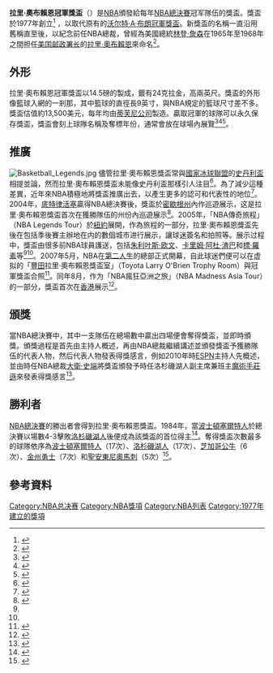 {{NoteTA
|G1=NBa
|1=zh-cn:斯坦利杯;zh-tw:史丹利盃;zh-hk:史丹利盃;
|2=zh-hans:朱利叶斯·欧文;zh-hk:朱利葉斯·伊榮;zh-tw:朱利葉斯·厄文;
|3=zh-hans:卡里姆·阿卜杜勒·贾巴尔;zh-hk:卡里姆·阿杜·渣巴;zh-tw:卡里姆·阿卜杜勒·賈霸;
|4=zh-hans:比尔·拉塞尔;zh-hk:標·羅素;zh-tw:比爾·羅素;
|5=zh-hans:林登·约翰逊; zh-hant:林登·詹森; zh-hant:林登·詹森;
|6=zh-hans:沃尔特·A·布朗冠军奖杯;zh-hk:禾特·A·布朗冠軍獎盃;zh-tw:爾特·A·布朗冠軍獎盃;
|7=zh-cn:拉里·奥布赖恩冠军奖杯; zh-tw:賴瑞·歐布萊恩冠軍獎盃;zh-hk:拉里·奧布賴恩冠軍獎盃;
|8=zh-hans:魔术师约翰逊;zh-hk:魔術手莊遜;zh-tw:魔術強森;
}}{{Infobox award
|name = 拉里·奧布賴恩冠軍獎盃<br>Larry O'Brien Championship Trophy
|image = <!-- 檔案不存在 LOB Trophy.png ，可從英文維基百科取得 -->
| imagesize = 150px
|year= 1977年<ref>最初獎盃被稱為禾特·A·布朗冠軍獎盃，後來改稱為拉里·奧布賴恩冠軍獎盃。</ref>
|holder = [[密爾瓦基公鹿|密爾瓦基公鹿]]
|description =[[NBA總決賽|NBA總決賽]]的冠軍隊伍
|presenter=[[NBA|NBA]]
|website=http://www.nba.com/ NBA.com}}
{{Spoken Wikipedia|Zh-tw-賴瑞·歐布萊恩冠軍獎盃.ogg|2016年|1月22日|中華民國國語}}

'''拉里·奧布賴恩冠軍獎盃'''（{{lang-en|Larry O'Brien NBA Championship Trophy}}）是[[NBA|NBA]]頒發給每年[[NBA總決賽|NBA總決賽]]冠军隊伍的獎盃。獎盃於1977年創立<ref>{{en}}{{cite web|url=http://news.google.com/newspapers?nid=1384&dat=19770516&id=FG4WAAAAIBAJ&sjid=KBMEAAAAIBAJ&pg=2411,3152279|title=O'Brien acknowledges problem|work=The Star-News|date=1977-05-16|accessdate=2009-06-17|archive-date=2021-03-08|archive-url=https://web.archive.org/web/20210308175354/https://news.google.com/newspapers?nid=1384&dat=19770516&id=FG4WAAAAIBAJ&sjid=KBMEAAAAIBAJ&pg=2411,3152279|dead-url=no}}</ref> ，以取代原有的[[沃尔特·A·布朗冠軍獎盃|沃尔特·A·布朗冠軍獎盃]]。新獎盃的名稱一直沿用舊稱直至{{Link-en|1984年NBA總決賽|1984 NBA Finals}}後，以紀念前任NBA總裁，曾經為美國總統[[林登·詹森|林登·詹森]]在1965年至1968年之間担任[[美国邮政署长|美国邮政署长]]的[[拉里·奧布賴恩|拉里·奧布賴恩]]來命名<ref>{{en}}{{cite web|url=http://www.archives.gov/calendar/features/2004/december/ |title=December 2004: Picture This |publisher=National Archives and Records Administration |accessdate=2008-10-17 |deadurl=yes |archiveurl=https://web.archive.org/web/20080929044936/http://www.archives.gov/calendar/features/2004/december/ |archivedate=2008-09-29 }}</ref>。

== 外形 ==
拉里·奧布賴恩冠軍獎盃以14.5磅的{{Link-en|法定純度銀|sterling silver}}製成，鍍有24克拉金，高兩英尺。獎盃的外形像籃球入網的一剎那，其中籃球的直徑長9英寸，與NBA規定的籃球尺寸差不多。獎盃估值約13,500美元，每年均由[[蒂芙尼公司|蒂芙尼公司]]製造。贏取冠軍的球隊可以永久保存獎盃，獎盃會刻上球隊名稱及奪標年份，通常會放在球場內展覽<ref>{{en}}{{cite web|url=http://www.sptimes.com/2003/04/10/Lightning/The_trophies.shtml |title=The trophies |work=St. Petersburg Times |date=2003-04-10 |accessdate=2008-07-26 |deadurl=yes |archiveurl=https://web.archive.org/web/20090111064759/http://www.sptimes.com/2003/04/10/Lightning/The_trophies.shtml |archivedate=2009-01-11 }}</ref><ref>{{en}}{{cite web|url=http://www.nba.com/lakers/news/trophy_020712.html|title=Larry O'Brien Championship Trophy|publisher=Turner Sports Interactive, Inc|work=NBA.com/Lakers|accessdate=2008-07-26|archive-date=2012-03-25|archive-url=https://www.webcitation.org/66PpUy28h?url=http://www.nba.com/lakers/news/trophy_020712.html|dead-url=no}}</ref><ref name="tour">{{en}}{{cite web|url=http://www.nba.com/news/legendstour_050420.html|title=NBA Legends Launch 2005 NBA Legends Tour: Destination Finals|publisher=Turner Sports Interactive, Inc|work=NBA.com|accessdate=2008-07-26|archive-url=https://www.webcitation.org/66PpWa5Bm?url=http://www.nba.com/news/legendstour_050420.html|archive-date=2012-03-25|dead-url=yes}}</ref>。

== 推廣 ==
[[File:Basketball_Legends.jpg|left]]
儘管拉里·奧布賴恩獎盃常與[[國家冰球聯盟|國家冰球聯盟]]的[[史丹利盃|史丹利盃]]相提並論，然而拉里·奧布賴恩獎盃未能像史丹利盃那樣引人注目<ref>{{en}}{{cite web|url=http://query.nytimes.com/gst/fullpage.html?res=9D06E0D81630F93AA35755C0A9629C8B63|title=This Trophy Is Fickle, And Her Name Is Larry |last=Sandomir|first=Richard|date=2004-06-09|work=[[纽约时报|The New York Times]] |accessdate=2008-10-19}}</ref>。為了減少這種差異，近年來NBA積極地將獎盃推廣出去，以產生更多的認可和代表性的地位<ref name="china">{{en}}{{cite web|url=http://www.chinadaily.com.cn/english/doc/2004-04/15/content_323502.htm|title=NBA championship trophy going on tour|date=2004-04-15|work=The China Daily|accessdate=2008-10-17|archive-date=2021-02-28|archive-url=https://web.archive.org/web/20210228184525/http://www.chinadaily.com.cn/english/doc/2004-04/15/content_323502.htm|dead-url=no}}</ref>。2004年，[[底特律活塞|底特律活塞]]贏得NBA總決賽後，獎盃於[[密歇根州|密歇根州]]內作巡遊展示，这是拉里·奧布賴恩獎盃首次在獲勝隊伍的州份內巡遊展示<ref>{{en}}{{cite web|url=http://www.michigandaily.com/content/trophy-tour|title=The Trophy Tour|last=Bremmer|first=Daniel|date=2004-09-27|work=The Michigan Daily|accessdate=2008-10-17|archive-date=2021-02-26|archive-url=https://web.archive.org/web/20210226220850/https://www.michigandaily.com/content/trophy-tour|dead-url=no}}</ref>。2005年，「NBA傳奇旅程」（NBA Legends Tour）於[[紐約|紐約]]展開，作為旅程的一部分，拉里·奧布賴恩獎盃先後在包括季後賽主辦地在内的數個城市进行展示，讓球迷簽名和拍照等。展示过程中，獎盃由很多前NBA球員護送，包括[[朱利叶斯·欧文|朱利叶斯·欧文]]、[[卡里姆·阿杜·渣巴|卡里姆·阿杜·渣巴]]和[[標·羅素|標·羅素]]等<ref name="tour"/><ref name="china"/>。2007年5月，NBA在[[第二人生|第二人生]]的總部正式開幕，自此球迷們便可以在虚拟的「[[丰田汽车公司|豐田]]拉里·奧布賴恩獎盃室」（Toyota Larry O'Brien Trophy Room）與冠軍獎盃合照<ref>{{en}}{{cite web|url=http://findarticles.com/p/articles/mi_m0EIN/is_2007_May_1/ai_n27220810 |title=NBA Headquarters Unveiled in Second Life |date=2007-05-01 |work=Business Wire |accessdate=2008-10-17 |archiveurl=https://archive.is/20120717094130/http://findarticles.com/p/articles/mi_m0EIN/is_2007_May_1/ai_n27220810/ |archivedate=2012-07-17 |deadurl=yes }}</ref>。同年8月，作为「NBA瘋狂亞洲之旅」（NBA Madness Asia Tour）的一部分，獎盃首次在[[香港|香港]]展示<ref>{{en}}{{cite web|url=http://www.dhl.com.hk/publish/hk/en/press/Release_HK/2007/17_08_2007.high.html|title=DHL delivers the NBA Championship Trophy to "NBA Madness" in Hong Kong|date=2007-08-17|publisher=DHL|accessdate=2008-10-17|archive-date=2009-01-15|archive-url=https://web.archive.org/web/20090115034809/http://www.dhl.com.hk/publish/hk/en/press/Release_HK/2007/17_08_2007.high.html|dead-url=no}}</ref>。

==頒獎==
當NBA總決賽中，其中一支隊伍在總場數中贏出四場便會奪得獎盃，並即時頒獎。頒獎過程是首先由主持人概述，再由NBA總裁繼續講述並頒發獎盃予獲勝隊伍的代表人物，然后代表人物發表得獎感言，例如2010年時[[ESPN|ESPN]]主持人{{Link-en|斯圖爾特·斯科特|Stuart Scott}}先概述，並由時任NBA總裁[[大衛·史端|大衛·史端]]將獎盃頒發予時任洛杉磯湖人副主席兼班主[[魔術手莊遜|魔術手莊遜]]來發表得獎感言<ref>{{en}}{{cite web |url=http://wn.com/Larry_O%27Brien_Championship_Trophy |title=Larry O'brien Championship Trophy |publisher=WN |date=2010-11-30 |accessdate=2011-01-14 |archive-date=2019-06-30 |archive-url=https://web.archive.org/web/20190630070354/https://wn.com/Larry_O'Brien_Championship_Trophy |dead-url=no }}</ref>。

== 勝利者 ==

{{主條目|NBA總冠軍列表}}
[[NBA總決賽|NBA總決賽]]的勝出者會得到拉里·奧布賴恩獎盃。1984年，當[[波士頓塞爾特人|波士頓塞爾特人]]於總決賽以場數4-3擊敗[[洛杉磯湖人|洛杉磯湖人]]後便成為該獎盃的首位得主<ref>{{en}}{{cite web|url=http://www.nba.com/history/finals/19831984.html|title=Celtics Win First Bird-Magic Finals Showdown|publisher=Turner Sports Interactive, Inc|work=NBA.com|accessdate=2008-10-26|archive-url=https://www.webcitation.org/65cZS9qBE?url=http://www.nba.com/history/finals/19831984.html|archive-date=2012-02-21|dead-url=yes}}</ref>。奪得獎盃次數最多的球隊依序為[[波士頓塞爾特人|波士頓塞爾特人]]（17次）、[[洛杉磯湖人|洛杉磯湖人]]（17次）、[[芝加哥公牛|芝加哥公牛]]（6次）、[[金州勇士|金州勇士]]（7次）和[[聖安東尼奧馬刺|聖安東尼奧馬刺]]（5次）<ref>{{en}}{{cite web|title=NBA-List of NBA champions|url=https://sports.yahoo.com/news/nba-list-nba-champions-160343601--nba.html|accessdate=2017-07-14|archive-date=2019-06-09|archive-url=https://web.archive.org/web/20190609124313/https://sports.yahoo.com/news/nba-list-nba-champions-160343601--nba.html|dead-url=no}}</ref>。

== 參考資料 ==
{{reflist}}

{{NBA Finals}}
{{NBA}}

[[Category:NBA总决赛|Category:NBA总决赛]]
[[Category:NBA獎項|Category:NBA獎項]]
[[Category:NBA列表|Category:NBA列表]]
[[Category:1977年建立的獎項|Category:1977年建立的獎項]]